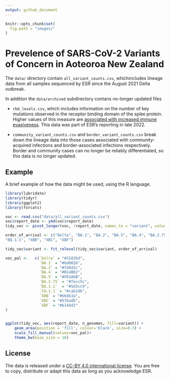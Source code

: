 ```yaml
---
output: github_document
---
```


```r
knitr::opts_chunk$set(
  fig.path = "images/"
)
```



# Prevelence of SARS-CoV-2 Variants of Concern in Aoteoroa New Zealand

The `data/` directory contain `all_variant_counts.csv`, whichincludes lineage data from all
samples sequenced by ESR since the August 2021 Delta outbreak.

In addition the `data/archived` subdirectory contans no-longer updated files


* `rbd_levels.csv`, which  includes information on the number of key
mutations observed in the receptor binding domain of the spike protein. Higher values
of this measure are [associated with increased immune evasiveness](https://virological.org/t/sars-cov-2-evolution-post-omicron/911). This data was
part of ESR's reporting in late 2022.


* `community_variant_counts.csv` and  `border_variant_counts.csv` break down the 
lineage data into those cases associated with community-acquired infections and 
border-associated infections respectively. Border and community cases can no
longer be reliably differentiated, so this data is no longer updated.

## Example

A brief example of how the data might be used, using the R language.

```r
library(lubridate)
library(tidyr)
library(ggplot2)
library(forcats)

voc <- read.csv("data/all_variant_counts.csv")
voc$report_date <- ymd(voc$report_date)
tidy_voc <- pivot_longer(voc, !report_date, names_to = "variant", values_to = "n_genomes")

order_of_arrival <- c("Delta", "BA.1", "BA.2", "BA.5", "BA.4", "BA.2.75", 
"BQ.1.1", "XBB", "XBC", "XBF")

tidy_voc$variant <- fct_relevel(tidy_voc$variant, order_of_arrival)

voc_pal <-   c(`Delta` = "#3182bd", 
               `BA.1` = "#bd0026", 
               `BA.2` = "#fd8d3c", 
               `BA.4` = "#B14B02",
               `BA.5` = "#FD3A6B",
               `BA.2.75` = "#fecc5c", 
               `BQ.1.1`  = "#5d3cc9", 
               `CH.1.1` = "#cab2d6",
               `XBB` = "#b6db3a", 
               `XBC` = "#57badb",
               `XBF` = "#b148d2"
)


ggplot(tidy_voc, aes(report_date, n_genomes, fill=variant)) + 
    geom_area(position = 'fill', colour='black', size=0.3) +
    scale_fill_manual(values=voc_pal)+
    theme_bw(base_size = 16)  

```

## License 

The data is released under a [CC-BY 4.0 international license](https://creativecommons.org/licenses/by/4.0/). You are free to copy, distribute or adapt this data as long as you acknowledge ESR. 



